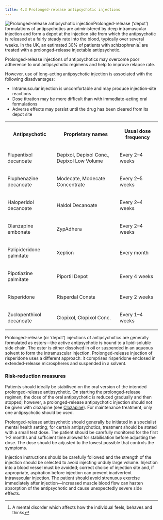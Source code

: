 ```yaml
---
title: 4.3 Prolonged-release antipsychotic injections
---
```



![Prolonged-release antipsychotic injection](../../assets/con185643.jpg)Prolonged-release (‘depot’) formulations of antipsychotics are administered by deep intramuscular injection and form a depot at the injection site from which the antipsychotic is released at a fairly steady rate into the blood, typically over several weeks. In the UK, an estimated 30% of patients with schizophrenia[^1] are treated with a prolonged-release injectable antipsychotic.

Prolonged-release injections of antipsychotics may overcome poor adherence to oral antipsychotic regimens and help to improve relapse rate.

However, use of long-acting antipsychotic injection is associated with the following disadvantages:

* Intramuscular injection is uncomfortable and may produce injection-site reactions
* Dose titration may be more difficult than with immediate-acting oral formulations
* Adverse effects may persist until the drug has been cleared from its depot site
  


<table>
 <tr>
  <th>
   <p>
    Antipsychotic
   </p>
  </th>
  <th>
   <p>
    Proprietary names
   </p>
  </th>
  <th>
   <p>
    Usual dose frequency
   </p>
  </th>
 </tr>
 <tr>
  <td>
   <p>
    Flupentixol decanoate
   </p>
  </td>
  <td>
   <p>
    Depixol, Depixol Conc., Depixol Low Volume
   </p>
  </td>
  <td>
   <p>
    Every 2–4 weeks
   </p>
  </td>
 </tr>
 <tr>
  <td>
   <p>
    Fluphenazine decanoate
   </p>
  </td>
  <td>
   <p>
    Modecate, Modecate Concentrate
   </p>
  </td>
  <td>
   <p>
    Every 2–5 weeks
   </p>
  </td>
 </tr>
 <tr>
  <td>
   <p>
    Haloperidol decanoate
   </p>
  </td>
  <td>
   <p>
    Haldol Decanoate
   </p>
  </td>
  <td>
   <p>
    Every 2–4 weeks
   </p>
  </td>
 </tr>
 <tr>
  <td>
   <p>
    Olanzapine embonate
   </p>
  </td>
  <td>
   <p>
    ZypAdhera
   </p>
  </td>
  <td>
   <p>
    Every 2–4 weeks
   </p>
  </td>
 </tr>
 <tr>
  <td>
   <p>
    Palipideridone palmitate
   </p>
  </td>
  <td>
   <p>
    Xeplion
   </p>
  </td>
  <td>
   <p>
    Every month
   </p>
  </td>
 </tr>
 <tr>
  <td>
   <p>
    Pipotiazine palmitate
   </p>
  </td>
  <td>
   <p>
    Piportil Depot
   </p>
  </td>
  <td>
   <p>
    Every 4 weeks
   </p>
  </td>
 </tr>
 <tr>
  <td>
   <p>
    Risperidone
   </p>
  </td>
  <td>
   <p>
    Risperdal Consta
   </p>
  </td>
  <td>
   <p>
    Every 2 weeks
   </p>
  </td>
 </tr>
 <tr>
  <td>
   <p>
    Zuclopenthixol decanoate
   </p>
  </td>
  <td>
   <p>
    Clopixol, Clopixol Conc.
   </p>
  </td>
  <td>
   <p>
    Every 1–4 weeks
   </p>
  </td>
 </tr>
</table>




  
<Expander title="Did you know...">
 <p>
  Prolonged-release (or ‘depot’) injections of antipsychotics are generally formulated as esters—the active antipsychotic is bound to a lipid-soluble side chain. The ester is either dissolved in oil or suspended in an aqueous solvent to form the intramuscular injection. Prolonged-release injection of risperidone uses a different approach: it comprises risperidone enclosed in extended-release microspheres and suspended in a solvent.
 </p>
</Expander>





  
### Risk-reduction measures

Patients should ideally be stabilised on the oral version of the intended prolonged-release antipsychotic. On starting the prolonged-release regimen, the dose of the oral antipsychotic is reduced gradually and then stopped; however, a prolonged-release antipsychotic injection should not be given with clozapine (see [Clozapine](/antipsychotics/CON155606_37)). For maintenance treatment, only one antipsychotic should be used.

Prolonged-release antipsychotic should generally be initiated in a specialist mental health setting; for certain antipsychotics, treatment should be stated with a small test dose. The patient should be carefully monitored for the first 1–2 months and sufficient time allowed for stabilisation before adjusting the dose. The dose should be adjusted to the lowest possible that controls the symptoms.

Injection instructions should be carefully followed and the strength of the injection should be selected to avoid injecting unduly large volume. Injection into a blood vessel must be avoided; correct choice of injection site and, if appropriate, aspiration before injection can prevent inadvertent intravascular injection. The patient should avoid strenuous exercise immediately after injection—increased muscle blood flow can hasten absorption of the antipsychotic and cause unexpectedly severe side effects.



[^1]: A mental disorder which affects how the individual feels, behaves and thinks
